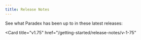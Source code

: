 ```yaml
---
title: Release Notes
---
```


See what Paradex has been up to in these latest releases: 

<CardGroup cols={2}>
<Card
  title="v1.76"
  href="/getting-started/release-notes/v-1-76"
>
</Card>

<Card
  title="v1.75"
  href="/getting-started/release-notes/v-1-75"
>
</Card>
</CardGroup>
